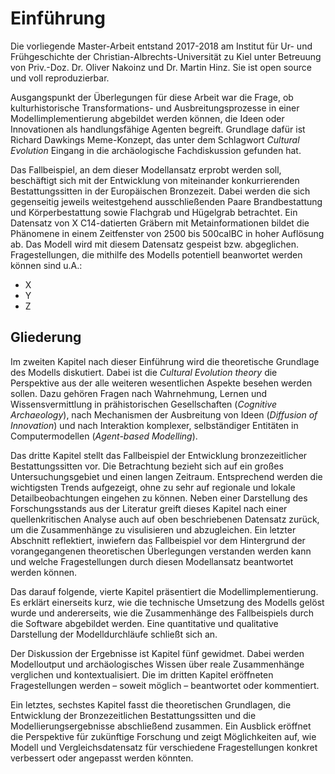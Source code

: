\listoffigures

# Einführung {#intro}

Die vorliegende Master-Arbeit entstand 2017-2018 am Institut für Ur- und Frühgeschichte der Christian-Albrechts-Universität zu Kiel unter Betreuung von Priv.-Doz. Dr. Oliver Nakoinz und Dr. Martin Hinz. Sie ist open source und voll reproduzierbar. 

Ausgangspunkt der Überlegungen für diese Arbeit war die Frage, ob kulturhistorische Transformations- und Ausbreitungsprozesse in einer Modellimplementierung abgebildet werden können, die Ideen oder Innovationen als handlungsfähige Agenten begreift. Grundlage dafür ist Richard Dawkings Meme-Konzept, das unter dem Schlagwort *Cultural Evolution* Eingang in die archäologische Fachdiskussion gefunden hat.

Das Fallbeispiel, an dem dieser Modellansatz erprobt werden soll, beschäftigt sich mit der Entwicklung von miteinander konkurrierenden Bestattungssitten in der Europäischen Bronzezeit. Dabei werden die sich gegenseitig jeweils weitestgehend ausschließenden Paare Brandbestattung und Körperbestattung sowie Flachgrab und Hügelgrab betrachtet. Ein Datensatz von X C14-datierten Gräbern mit Metainformationen bildet die Phänomene in einem Zeitfenster von 2500 bis 500calBC in hoher Auflösung ab. Das Modell wird mit diesem Datensatz gespeist bzw. abgeglichen. Fragestellungen, die mithilfe des Modells potentiell beanwortet werden können sind u.A.:

- X
- Y
- Z

## Gliederung

Im zweiten Kapitel nach dieser Einführung wird die theoretische Grundlage des Modells diskutiert. Dabei ist die *Cultural Evolution theory* die Perspektive aus der alle weiteren wesentlichen Aspekte besehen werden sollen. Dazu gehören Fragen nach Wahrnehmung, Lernen und Wissensvermittlung in prähistorischen Gesellschaften (*Cognitive Archaeology*), nach Mechanismen der Ausbreitung von Ideen (*Diffusion of Innovation*) und nach Interaktion komplexer, selbständiger Entitäten in Computermodellen (*Agent-based Modelling*). 

Das dritte Kapitel stellt das Fallbeispiel der Entwicklung bronzezeitlicher Bestattungssitten vor. Die Betrachtung bezieht sich auf ein großes Untersuchungsgebiet und einen langen Zeitraum. Entsprechend werden die wichtigsten Trends aufgezeigt, ohne zu sehr auf regionale und lokale Detailbeobachtungen eingehen zu können. Neben einer Darstellung des Forschungsstands aus der Literatur greift dieses Kapitel nach einer quellenkritischen Analyse auch auf oben beschriebenen Datensatz zurück, um die Zusammenhänge zu visulisieren und abzugleichen. Ein letzter Abschnitt reflektiert, inwiefern das Fallbeispiel vor dem Hintergrund der vorangegangenen theoretischen Überlegungen verstanden werden kann und welche Fragestellungen durch diesen Modellansatz beantwortet werden können.

Das darauf folgende, vierte Kapitel präsentiert die Modellimplementierung. Es erklärt einerseits kurz, wie die technische Umsetzung des Modells gelöst wurde und andererseits, wie die Zusammenhänge des Fallbeispiels durch die Software abgebildet werden. Eine quantitative und qualitative Darstellung der Modelldurchläufe schließt sich an. 

Der Diskussion der Ergebnisse ist Kapitel fünf gewidmet. Dabei werden Modelloutput und archäologisches Wissen über reale Zusammenhänge verglichen und kontextualisiert. Die im dritten Kapitel eröffneten Fragestellungen werden -- soweit möglich -- beantwortet oder kommentiert.

Ein letztes, sechstes Kapitel fasst die theoretischen Grundlagen, die Entwicklung der Bronzezeitlichen Bestattungssitten und die Modellierungsergebnisse abschließend zusammen. Ein Ausblick eröffnet die Perspektive für zukünftige Forschung und zeigt Möglichkeiten auf, wie Modell und Vergleichsdatensatz für verschiedene Fragestellungen konkret verbessert oder angepasst werden könnten.
